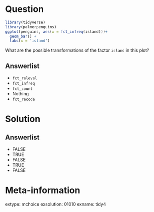 Question
========

```r
library(tidyverse)
library(palmerpenguins)
ggplot(penguins, aes(x = fct_infreq(island)))+
  geom_bar() +
  labs(x = 'island')
```


What are the possible transformations of the factor `island` in this plot?

Answerlist
----------

* `fct_relevel`
* `fct_infreq`
* `fct_count`
* Nothing
* `fct_recode`

Solution
========

Answerlist
----------

* FALSE
* TRUE
* FALSE
* TRUE
* FALSE

Meta-information
================

extype: mchoice
exsolution: 01010
exname: tidy4
